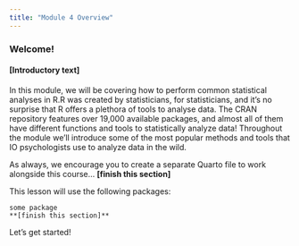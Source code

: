 ```yaml
---
title: "Module 4 Overview"
---
```


### Welcome!

#### [Introductory text]
In this module, we will be covering how to perform common statistical analyses in R.R was created by statisticians, for statisticians, and it's no surprise that R offers a plethora of tools to analyse data. The CRAN repository features over 19,000 available packages, and almost all of them have different functions and tools to statistically analyze data! Throughout the module we'll introduce some of the most popular methods and tools that IO psychologists use to analyze data in the wild.

As always, we encourage you to create a separate Quarto file to work alongside this course... **[finish this section]**

This lesson will use the following packages:
```
some package
**[finish this section]**
```

Let's get started!
